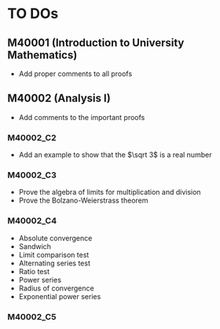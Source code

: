 # TO DOs

## M40001 (Introduction to University Mathematics)
- Add proper comments to all proofs

## M40002 (Analysis I)
- Add comments to the important proofs

### M40002_C2
- Add an example to show that the $\sqrt 3$ is a real number

### M40002_C3
- Prove the algebra of limits for multiplication and division
- Prove the Bolzano-Weierstrass theorem

### M40002_C4
- Absolute convergence
- Sandwich
- Limit comparison test
- Alternating series test
- Ratio test
- Power series
- Radius of convergence
- Exponential power series

### M40002_C5
